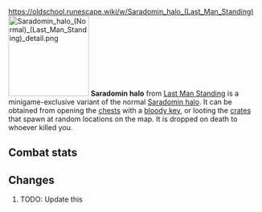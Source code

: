 https://oldschool.runescape.wiki/w/Saradomin_halo_(Last_Man_Standing)
{{Infobox Item
|name = Saradomin halo
|image = [[File:Saradomin halo (Normal) (Last Man Standing).png]]
|release = [[4 August]] [[2016]]
|update = Last Man Standing Beta and Splashing Restrictions  # TODO: Update this
|members = No
|quest = No
|tradeable = No
|placeholder = No
|equipable = Yes
|stackable = No
|noteable = Yes
|options = Wear, Drop
|examine = Halo with the protection of Saradomin.
|value = 5
|alchable = No
|weight = 0.3
|id = 27165
}}
[[File:Saradomin halo (Normal) (Last Man Standing) detail.png|160px|left]]
'''Saradomin halo''' from [[Last Man Standing]] is a minigame-exclusive variant of the normal [[Saradomin halo]]. It can be obtained from opening the [[Chest (Last Man Standing)|chests]] with a [[bloody key]], or looting the [[Crate (Last Man Standing)|crates]] that spawn at random locations on the map. It is dropped on death to whoever killed you.

==Combat stats==
{{Infobox Bonuses
|astab = 0
|aslash = 0
|acrush = 0
|amagic = 0
|arange = 0
|dstab = 11
|dslash = 12
|dcrush = 10
|dmagic = 11
|drange = -1
|str = 0
|rstr = 0
|mdmg = 0
|prayer = 3
|slot = head
|image = [[File:Saradomin halo (Normal) (Last Man Standing) equipped male.png|160px]]
|altimage = [[File:Saradomin halo (Normal) (Last Man Standing) equipped female.png|160px]]
}}

==Changes==
# TODO: Update this
{{Subject changes header}}
{{Subject changes
|date = 4 August 2016
|update = Last Man Standing
|change = The item was made fully available with the release of Last Man Standing.
}}
{{Subject changes footer}}

{{Last Man Standing In-game Items}}